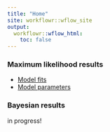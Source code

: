 ```yaml
---
title: "Home"
site: workflowr::wflow_site
output:
  workflowr::wflow_html:
    toc: false
---
```


### Maximum likelihood results

* [Model fits](ML-fits.html)
* [Model parameters](ML-parameters.html)

### Bayesian results

in progress!
